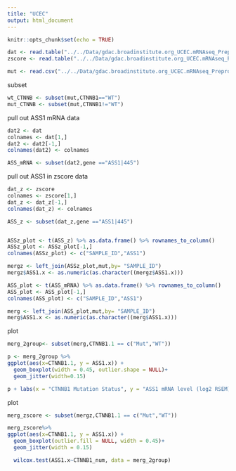 ```yaml
---
title: "UCEC"
output: html_document
---
```


```r
knitr::opts_chunk$set(echo = TRUE)
```

```R
dat <- read.table("../../Data/gdac.broadinstitute.org_UCEC.mRNAseq_Preprocess.Level_3.2016012800.0.0/UCEC.uncv2.mRNAseq_RSEM_normalized_log2.txt", header = FALSE, stringsAsFactors = FALSE)
zscore <- read.table("../../Data/gdac.broadinstitute.org_UCEC.mRNAseq_Preprocess.Level_3.2016012800.0.0/UCEC.uncv2.mRNAseq_RSEM_Z_Score.txt", header = FALSE, stringsAsFactors = FALSE)

mut <- read.csv("../../Data/gdac.broadinstitute.org_UCEC.mRNAseq_Preprocess.Level_3.2016012800.0.0/mutations.csv", header = TRUE, stringsAsFactors = FALSE)
```

subset
```r
wt_CTNNB <- subset(mut,CTNNB1=="WT") 
mut_CTNNB <- subset(mut,CTNNB1!="WT")
```

pull out ASS1 mRNA data
```r
dat2 <- dat
colnames <- dat[1,]
dat2 <- dat2[-1,]
colnames(dat2) <- colnames

ASS_mRNA <- subset(dat2,gene =="ASS1|445")
```

pull out ASS1 in zscore data
```r
dat_z <- zscore
colnames <- zscore[1,]
dat_z <- dat_z[-1,]
colnames(dat_z) <- colnames

ASS_z <- subset(dat_z,gene =="ASS1|445")


ASSz_plot <- t(ASS_z) %>% as.data.frame() %>% rownames_to_column()
ASSz_plot <- ASSz_plot[-1,]
colnames(ASSz_plot) <- c("SAMPLE_ID","ASS1")

mergz <- left_join(ASSz_plot,mut,by= "SAMPLE_ID")
mergz$ASS1.x <- as.numeric(as.character((mergz$ASS1.x)))
```


```R
ASS_plot <- t(ASS_mRNA) %>% as.data.frame() %>% rownames_to_column()
ASS_plot <- ASS_plot[-1,]
colnames(ASS_plot) <- c("SAMPLE_ID","ASS1")

merg <- left_join(ASS_plot,mut,by= "SAMPLE_ID")
merg$ASS1.x <- as.numeric(as.character((merg$ASS1.x)))
```

plot 
```r
merg_2group<- subset(merg,CTNNB1.1 == c("Mut","WT"))

p <- merg_2group %>% 
ggplot(aes(x=CTNNB1.1, y = ASS1.x)) +
  geom_boxplot(width = 0.45, outlier.shape = NULL)+
  geom_jitter(width=0.15)

p + labs(x = "CTNNB1 Mutation Status", y = "ASS1 mRNA level (log2 RSEM)")
```


plot 
```r
merg_zscore <- subset(mergz,CTNNB1.1 == c("Mut","WT"))

merg_zscore%>% 
ggplot(aes(x=CTNNB1.1, y = ASS1.x)) +
  geom_boxplot(outlier.fill = NULL, width = 0.45)+
  geom_jitter(width = 0.15)
```

```r
  wilcox.test(ASS1.x~CTNNB1_num, data = merg_2group)
```
